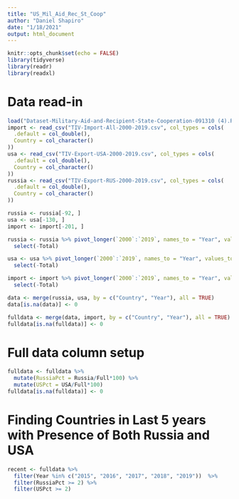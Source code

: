 ```yaml
---
title: "US_Mil_Aid_Rec_St_Coop"
author: "Daniel Shapiro"
date: "1/18/2021"
output: html_document
---
```


```r
knitr::opts_chunk$set(echo = FALSE)
library(tidyverse)
library(readr)
library(readxl)
```

# Data read-in

```r
load("Dataset-Military-Aid-and-Recipient-State-Cooperation-091310 (4).RData")
import <- read_csv("TIV-Import-All-2000-2019.csv", col_types = cols(
  .default = col_double(),
  Country = col_character()
))
usa <- read_csv("TIV-Export-USA-2000-2019.csv", col_types = cols(
  .default = col_double(),
  Country = col_character()
))
russia <- read_csv("TIV-Export-RUS-2000-2019.csv", col_types = cols(
  .default = col_double(),
  Country = col_character()
))

russia <- russia[-92, ]
usa <- usa[-130, ]
import <- import[-201, ]

russia <- russia %>% pivot_longer(`2000`:`2019`, names_to = "Year", values_to = "Russia") %>%
  select(-Total)

usa <- usa %>% pivot_longer(`2000`:`2019`, names_to = "Year", values_to = "USA") %>%
  select(-Total)

import <- import %>% pivot_longer(`2000`:`2019`, names_to = "Year", values_to = "Full") %>%
  select(-Total)

data <- merge(russia, usa, by = c("Country", "Year"), all = TRUE)
data[is.na(data)] <- 0

fulldata <- merge(data, import, by = c("Country", "Year"), all = TRUE)
fulldata[is.na(fulldata)] <- 0
```

# Full data column setup

```r
fulldata <- fulldata %>% 
  mutate(RussiaPct = Russia/Full*100) %>%
  mutate(USPct = USA/Full*100)
fulldata[is.na(fulldata)] <- 0
```

# Finding Countries in Last 5 years with Presence of Both Russia and USA

```r
recent <- fulldata %>%
  filter(Year %in% c("2015", "2016", "2017", "2018", "2019"))  %>%
  filter(RussiaPct >= 2) %>%
  filter(USPct >= 2)
```

